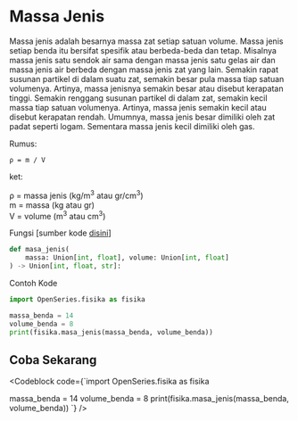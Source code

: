 
# Massa Jenis

Massa jenis adalah besarnya massa zat setiap satuan volume. Massa jenis setiap benda itu bersifat spesifik atau berbeda-beda dan tetap.
Misalnya massa jenis satu sendok air sama dengan massa jenis satu gelas air dan massa jenis air berbeda dengan massa jenis zat yang lain. Semakin rapat susunan partikel di dalam suatu zat, semakin besar pula massa tiap satuan volumenya.
Artinya, massa jenisnya semakin besar atau disebut kerapatan tinggi. Semakin renggang susunan partikel di dalam zat, semakin kecil massa tiap satuan volumenya. Artinya, massa jenis semakin kecil atau disebut kerapatan rendah. Umumnya, massa jenis besar dimiliki oleh zat padat seperti logam. Sementara massa jenis kecil dimiliki oleh gas.

Rumus:

```
ρ = m / V
```

ket:

ρ = massa jenis (kg/m<sup>3</sup> atau gr/cm<sup>3</sup>) <br/>
m = massa (kg atau gr) <br/>
V = volume (m<sup>3</sup> atau cm<sup>3</sup>)

Fungsi [sumber kode [disini](https://github.com/bellshade/OpenSeries/blob/main/OpenSeries/fisika.py#L94)]

```python
def masa_jenis(
    massa: Union[int, float], volume: Union[int, float]
) -> Union[int, float, str]:
```

Contoh Kode

```python
import OpenSeries.fisika as fisika

massa_benda = 14
volume_benda = 8
print(fisika.masa_jenis(massa_benda, volume_benda))
```

## Coba Sekarang

<Codeblock code={`import OpenSeries.fisika as fisika

massa_benda = 14
volume_benda = 8
print(fisika.masa_jenis(massa_benda, volume_benda))
`} />
